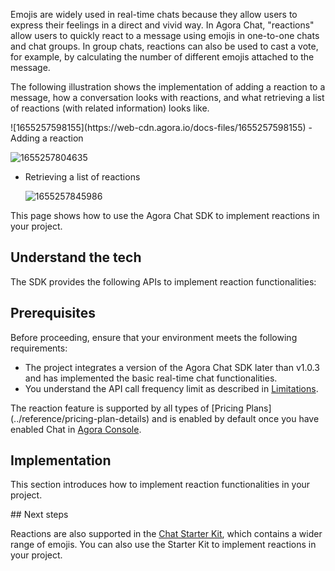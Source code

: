 
Emojis are widely used in real-time chats because they allow users to express their feelings in a direct and vivid way. In Agora Chat, "reactions" allow users to quickly react to a message using emojis in one-to-one chats and chat groups. In group chats, reactions can also be used to cast a vote, for example, by calculating the number of different emojis attached to the message. 

The following illustration shows the implementation of adding a reaction to a message, how a conversation looks with reactions, and what retrieving a list of reactions (with related information) looks like.

<PlatformWrapper notAllowed="web">
![1655257598155](https://web-cdn.agora.io/docs-files/1655257598155)
</PlatformWrapper>

<PlatformWrapper platform="web">
- Adding a reaction

  ![1655257804635](https://web-cdn.agora.io/docs-files/1655257804635)
	
- Retrieving a list of reactions

  ![1655257845986](https://web-cdn.agora.io/docs-files/1655257845986)
</PlatformWrapper>

This page shows how to use the Agora Chat SDK to implement reactions in your project.

## Understand the tech

The SDK provides the following APIs to implement reaction functionalities:

<Understand />

## Prerequisites

Before proceeding, ensure that your environment meets the following requirements:

- The project integrates a version of the Agora Chat SDK later than v1.0.3 and has implemented the <Link to="../get-started/get-started-sdk?platform={{platform.PATH}}">basic real-time chat functionalities</Link>.
- You understand the API call frequency limit as described in [Limitations](../reference/limitations).

<div class="alert info">The reaction feature is supported by all types of [Pricing Plans](../reference/pricing-plan-details) and is enabled by default once you have enabled Chat in <a href="https://console.agora.io/">Agora Console</a>.</div>

## Implementation

This section introduces how to implement reaction functionalities in your project.

<ProjectImplement />

<PlatformWrapper notAllowed="flutter">
<PlatformWrapper notAllowed="react-native">
## Next steps

Reactions are also supported in the [Chat Starter Kit](../get-started/get-started-uikit), which contains a wider range of emojis. You can also use the Starter Kit to implement reactions in your project.
</PlatformWrapper>
</PlatformWrapper>